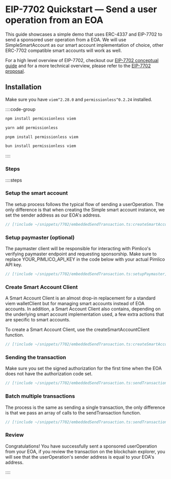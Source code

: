 # EIP-7702 Quickstart — Send a user operation from an EOA

This guide showcases a simple demo that uses ERC-4337 and EIP-7702 to send a sponsored user operation from a EOA. We will use SimpleSmartAccount as our smart account implementation of choice, other ERC-7702 compatible smart accounts will work as well.

For a high level overview of EIP-7702, checkout our [EIP-7702 conceptual guide](/guides/eip7702) and for a more technical overview, please refer to the [EIP-7702 proposal](https://eips.ethereum.org/EIPS/eip-7702).

## Installation

Make sure you have `viem^2.28.0` and `permissionless^0.2.24` installed.

::::code-group

```bash [npm]
npm install permissionless viem
```

```bash [yarn]
yarn add permissionless
```

```bash [pnpm]
pnpm install permissionless viem
```

```bash [bun]
bun install permissionless viem
```

::::

### Steps

::::steps

### Setup the smart account

The setup process follows the typical flow of sending a userOperation. The only difference is that when creating the Simple smart account instance, we set the sender address as our EOA's address.

```ts
// [!include ~/snippets/7702/embeddedSendTransaction.ts:createSmartAccount]
```

### Setup paymaster (optional)

The paymaster client will be responsible for interacting with Pimlico's verifying paymaster endpoint and requesting sponsorship. Make sure to replace YOUR_PIMLICO_API_KEY in the code below with your actual Pimlico API key.

```ts
// [!include ~/snippets/7702/embeddedSendTransaction.ts:setupPaymaster]
```


### Create Smart Account Client

A Smart Account Client is an almost drop-in replacement for a standard viem walletClient but for managing smart accounts instead of EOA accounts. In addition, a Smart Account Client also contains, depending on the underlying smart account implementation used, a few extra actions that are specific to smart accounts.

To create a Smart Account Client, use the createSmartAccountClient function.

```ts
// [!include ~/snippets/7702/embeddedSendTransaction.ts:createSmartAccountClient]
```


### Sending the transaction

Make sure you set the signed authorization for the first time when the EOA does not have the authorization code set.

```ts
// [!include ~/snippets/7702/embeddedSendTransaction.ts:sendTransaction]
```


### Batch multiple transactions

The process is the same as sending a single transaction, the only difference is that we pass an array of calls to the sendTransaction function.

```ts
// [!include ~/snippets/7702/embeddedSendTransaction.ts:sendTransactions]
```


### Review

Congratulations! You have successfully sent a sponsored userOperation from your EOA, if you review the transaction on the blockchain explorer, you will see that the userOperation's sender address is equal to your EOA's address.

::::

